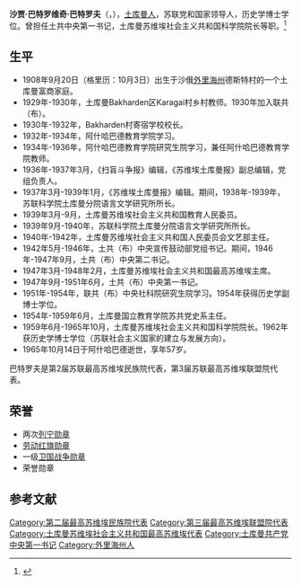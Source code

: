 {{Refimprove|time=2021-02-25T07:26:11+00:00}}
{{Infobox Officeholder
| name        = 沙贾·巴特罗维奇·巴特罗夫
|original_name= Шаджа Батырович Батыров
| office      = [[土库曼苏维埃社会主义共和国|土库曼苏维埃社会主义共和国]]最高苏维埃主席
| term_start  = 1947年3月
| term_end    = 1948年4月3日
| predecessor = 库尔班·佩尔玛诺夫
| successor   = 玉素甫·奥维佐夫
| office1      = [[土库曼共产党|土库曼共产党]]中央第一书记
| term_start1  = 1947年9月22日
| term_end1    = 1951年6月28日
| predecessor1 = [[米哈伊尔·马卡罗维奇·福宁|米哈伊尔·马卡罗维奇·福宁]]
| successor1   = [[苏罕·巴巴耶维奇·巴巴耶夫|苏罕·巴巴耶维奇·巴巴耶夫]]
| birth_date  = {{OldStyleDate|1908年|10月3日|9月20日}}
| birth_place = {{flag|Russian Empire}}[[外里海州|外里海州]]德斯特村
| death_date  = {{death date and age|1965|10|14|1908|10|3|df=y}}
| death_place = {{URS}}[[阿什哈巴德|阿什哈巴德]]
| nationality = {{flag|Russian Empire}}（1908-1917）<br>{{flag|Russian SFSR|1918}}（1918-1922）<br>{{URS}}（1922-1965）
| party       = [[苏联共产党|苏联共产党]]
|awards={{{!}} style="background: transparent"
{{!}} {{列宁勋章}}{{!!}}{{列宁勋章}}{{!!}}{{劳动红旗勋章}}{{!!}}{{一级卫国战争勋章}}
{{!}}-
{{!}}{{苏联荣誉勋章}}
{{!}}}
}}
'''沙贾·巴特罗维奇·巴特罗夫'''（{{lang-ru|Шаджа Батырович Батыров}}，{{bd|1908年|9月20日（格里历：10月3日）|1965年|10月14日}}），[[土库曼人|土库曼人]]，苏联党和国家领导人，历史学博士学位。曾担任土共中央第一书记，土库曼苏维埃社会主义共和国科学院院长等职。<ref>{{Cite web|title=Справочник по истории Коммунистической партии и Советского Союза 1898 - 1991|url=http://www.knowbysight.info/BBB/01284.asp|access-date=2021-01-28|archive-date=2018-08-31|archive-url=https://web.archive.org/web/20180831021825/http://www.knowbysight.info/BBB/01284.asp|dead-url=no}}</ref>

== 生平 ==
* 1908年9月20日（格里历：10月3日）出生于沙俄[[外里海州|外里海州]]德斯特村的一个土库曼富商家庭。
* 1929年-1930年，土库曼Bakharden区Karagai村乡村教师。1930年加入联共（布）。
* 1930年-1932年，Bakharden村寄宿学校校长。
* 1932年-1934年，阿什哈巴德教育学院学习。
* 1934年-1936年，阿什哈巴德教育学院研究生院学习，兼任阿什哈巴德教育学院教师。
* 1936年-1937年3月，《扫盲斗争报》编辑，《苏维埃土库曼报》副总编辑，党组负责人。
* 1937年3月-1939年1月，《苏维埃土库曼报》编辑。期间，1938年-1939年，苏联科学院土库曼分院语言文学研究所所长。
* 1939年3月-9月，土库曼苏维埃社会主义共和国教育人民委员。
* 1939年9月-1940年，苏联科学院土库曼分院语言文学研究所所长。
* 1940年-1942年，土库曼苏维埃社会主义共和国人民委员会文艺部主任。
* 1942年5月-1946年，土共（布）中央宣传鼓动部党组书记。期间，1946年-1947年9月，土共（布）中央第二书记。
* 1947年3月-1948年2月，土库曼苏维埃社会主义共和国最高苏维埃主席。
* 1947年9月-1951年6月，土共（布）中央第一书记。
* 1951年-1954年，联共（布）中央社科院研究生院学习。1954年获得历史学副博士学位。
* 1954年-1959年6月，土库曼国立教育学院苏共党史系主任。
* 1959年6月-1965年10月，土库曼苏维埃社会主义共和国科学院院长。1962年获历史学博士学位（苏联社会主义国家的建立与发展方向）。
* 1965年10月14日于阿什哈巴德逝世，享年57岁。
巴特罗夫是第2届苏联最高苏维埃民族院代表，第3届苏联最高苏维埃联盟院代表。

== 荣誉 ==
* 两次[[列宁勋章|列宁勋章]]
* [[劳动红旗勋章|劳动红旗勋章]]
* 一级[[卫国战争勋章|卫国战争勋章]]
* 荣誉勋章

== 参考文献 ==
{{Reflist}}

[[Category:第二届最高苏维埃民族院代表|Category:第二届最高苏维埃民族院代表]]
[[Category:第三届最高苏维埃联盟院代表|Category:第三届最高苏维埃联盟院代表]]
[[Category:土库曼苏维埃社会主义共和国最高苏维埃代表|Category:土库曼苏维埃社会主义共和国最高苏维埃代表]]
[[Category:土库曼共产党中央第一书记|Category:土库曼共产党中央第一书记]]
[[Category:外里海州人|Category:外里海州人]]